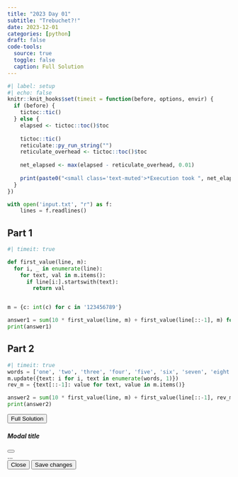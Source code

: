 ```yaml
---
title: "2023 Day 01"
subtitle: "Trebuchet?!"
date: 2023-12-01
categories: [python]
draft: false
code-tools:
  source: true
  toggle: false
  caption: Full Solution
---
```


```r
#| label: setup
#| echo: false
knitr::knit_hooks$set(timeit = function(before, options, envir) {
  if (before) {
    tictoc::tic()
  } else {
    elapsed <- tictoc::toc()$toc
    
    tictoc::tic()
    reticulate::py_run_string("")
    reticulate_overhead <- tictoc::toc()$toc
    
    net_elapsed <- max(elapsed - reticulate_overhead, 0.01)
    
    print(paste0("<small class='text-muted'>*Execution took ", net_elapsed, " seconds*</small>"))
  }
})
```

```python
with open('input.txt', "r") as f:
    lines = f.readlines()
```

## Part 1

```python
#| timeit: true

def first_value(line, m):
  for i, _ in enumerate(line):
    for text, val in m.items():
      if line[i:].startswith(text):
        return val


m = {c: int(c) for c in '123456789'}

answer1 = sum(10 * first_value(line, m) + first_value(line[::-1], m) for line in lines)
print(answer1)
```

## Part 2

```python
#| timeit: true
words = ['one', 'two', 'three', 'four', 'five', 'six', 'seven', 'eight', 'nine']
m.update({text: i for i, text in enumerate(words, 1)})
rev_m = {text[::-1]: value for text, value in m.items()}

answer2 = sum(10 * first_value(line, m) + first_value(line[::-1], rev_m) for line in lines)
print(answer2)
```

```{=html}
<!-- Button trigger modal -->
<button type="button" class="btn btn-primary" data-bs-toggle="modal" data-bs-target="#exampleModal">
  <i class="bi"></i> Full Solution
</button>

<!-- Modal -->
<div class="modal fade" id="exampleModal" tabindex="-1" aria-labelledby="exampleModalLabel" aria-hidden="true">
  <div class="modal-dialog">
    <div class="modal-content">
      <div class="modal-header">
        <h5 class="modal-title" id="exampleModalLabel">Modal title</h5>
        <button type="button" class="btn-close" data-bs-dismiss="modal" aria-label="Close"></button>
      </div>
      <div class="modal-body">
        ...
      </div>
      <div class="modal-footer">
        <button type="button" class="btn btn-secondary" data-bs-dismiss="modal">Close</button>
        <button type="button" class="btn btn-primary">Save changes</button>
      </div>
    </div>
  </div>
</div>
```

